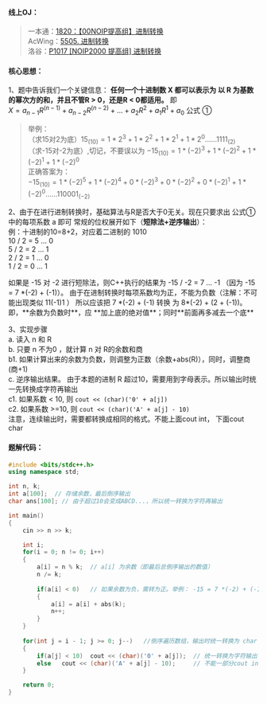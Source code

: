 
#### 线上OJ：
> 一本通：[1820：【00NOIP提高组】进制转换](http://ybt.ssoier.cn:8088/problem_show.php?pid=1820)  
AcWing：[5505. 进制转换](https://www.acwing.com/problem/content/5508/)  
洛谷：[P1017 [NOIP2000 提高组] 进制转换](https://www.luogu.com.cn/problem/P1017)  

#### 核心思想：
1、题中告诉我们一个关键信息：
**任何一个十进制数 X 都可以表示为 以 R 为基数的幂次方的和，并且不管R > 0，还是R < 0都适用。** 即  
$X = a_{n-1}R^{(n-1)}+a_{n-2}R^{(n-2)}+...+a_{2}R^2+a_{1}R^1+a_{0}$  公式 ①
> 举例：  
（求15对2为底）$15_{(10)}=1*2^3 + 1*2^2+1*2^1+1*2^0   ......  1111_{(2)}$  
> （求-15对-2为底）,切记，不要误以为  $-15_{(10)}=1*(-2)^3 + 1*(-2)^2+1*(-2)^1+1*(-2)^0$  
正确答案为：  
$-15_{(10)}=1*(-2)^5 + 1*(-2)^4+0*(-2)^3+0*(-2)^2+0*(-2)^1+1*(-2)^0  ......  110001_{(-2)}$  

2、由于在进行进制转换时，基础算法与R是否大于0无关。现在只要求出 公式① 中的每项系数 a 即可
<Callout type="info">
常规的位权展开如下（**短除法+逆序输出**）：  
例：十进制的10=8+2，对应着二进制的 1010  
10 /  2 = 5 … 0  
5  /  2 = 2 … 1  
2  /  2 = 1 … 0  
1  /  2 = 0 … 1  
</Callout>

<Callout type = "default">
如果是 -15 对 -2 进行短除法，则C++执行的结果为  
-15 / -2 = 7 ... -1 （因为 -15 = 7 *(-2) + (-1)）。    
由于在进制转换时每项系数均为正，不能为负数（注解：不可能出现类似  11(-1)1   ）  
所以应该把 7 *(-2) + (-1)  转换 为 8*(-2) + (2 + (-1))。  
即，**余数为负数时**，应 **加上底的绝对值**；同时**前面再多减去一个底**  
</Callout>

3、实现步骤  
a.  读入 n 和 R  
b.  只要 n 不为0 ，就计算 n 对 R的余数和商  
  b1. 如果计算出来的余数为负数，则调整为正数（余数+abs(R)），同时，调整商(商+1)  
c.  逆序输出结果。 由于本题的进制 R 超过10，需要用到字母表示。所以输出时统一先转换成字符再输出  
  c1. 如果系数 < 10, 则   `cout << (char)('0' + a[j]) `  
  c2. 如果系数 >=10, 则  `cout << (char)('A' + a[j] - 10)`    
     注意，连续输出时，需要都转换成相同的格式。不能上面cout int， 下面cout char  
    
#### 题解代码： 
```cpp showLineNumbers {15,16,18-21,25,27,28}
#include <bits/stdc++.h>
using namespace std;

int n, k;
int a[100];  // 存储余数，最后倒序输出 
char ans[100]; // 由于超过10会变成ABCD...，所以统一转换为字符再输出

int main() 
{
    cin >> n >> k;

	int i; 
	for(i = 0; n != 0; i++)
	{
		a[i] = n % k;  // a[i] 为余数（即最后总倒序输出的数值） 
		n /= k;
		
		if(a[i] < 0)   // 如果余数为负，需转为正。举例： -15 = 7 *(-2) + (-1)，应转为 8*(-2) + (2 + (-1)) 
		{
			a[i] = a[i] + abs(k);
			n++;
		}	
	}		
	    
    for(int j = i - 1; j >= 0; j--)   //倒序遍历数组，输出时统一转换为 char 型字符输出 
	{
		if(a[j] < 10)  cout << (char)('0' + a[j]);  // 统一转换为字符输出 （因为超过10的只能以字符输出） 
		else   cout << (char)('A' + a[j] - 10);     // 不能一部分cout int，一部分 cout char 
	}	

    return 0;
}
```